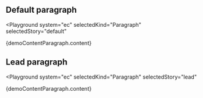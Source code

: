 

## Default paragraph

<Playground
  system="ec"
  selectedKind="Paragraph"
  selectedStory="default"
>
  <p className="ecl-type--paragraph">{demoContentParagraph.content}</p>
</Playground>

## Lead paragraph

<Playground
  system="ec"
  selectedKind="Paragraph"
  selectedStory="lead"
>
  <p className="ecl-type--paragraph-lead">{demoContentParagraph.content}</p>
</Playground>
